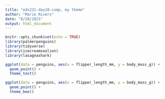 ```yaml
---
title: "eds221-day10-comp, my theme"
author: "Marie Rivers"
date: "8/20/2021"
output: html_document
---
```


```r
knitr::opts_chunk$set(echo = TRUE)
library(palmerpenguins)
library(tidyverse)
library(icecreamsealion)
library(lasagnashark)
```

```r
ggplot(data = penguins, aes(x = flipper_length_mm, y = body_mass_g)) +
  geom_point() +
  theme_test()
```


```r
ggplot(data = penguins, aes(x = flipper_length_mm, y = body_mass_g)) +
  geom_point() +
  theme_bee()
```


